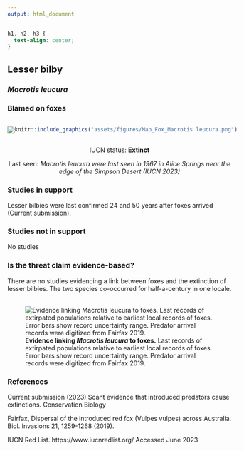 ```yaml
---
output: html_document
---
```

```css
h1, h2, h3 {
  text-align: center;
}
```

## **Lesser bilby**
### *Macrotis leucura*
### Blamed on foxes

:::: {style="display: flex;"}

::: {}

[![](assets/photos/Macrotis leucura.png)](https://www.inaturalist.org/photos/136748?size=original)

:::

::: {}

:::

::: {}
  ```r
  knitr::include_graphics("assets/figures/Map_Fox_Macrotis leucura.png")
  ```
:::

::::

<center>
IUCN status: **Extinct**

Last seen: *Macrotis leucura were last seen in 1967 in Alice Springs near the edge of the Simpson Desert (IUCN 2023)*

</center>


### Studies in support

Lesser bilbies were last confirmed 24 and 50 years after foxes arrived (Current submission).

### Studies not in support

No studies

### Is the threat claim evidence-based?

There are no studies evidencing a link between foxes and the extinction of lesser bilbies. The two species co-occurred for half-a-century in one locale.
<br>
<br>

![**Evidence linking *Macrotis leucura* to foxes.** Last records of extirpated populations relative to earliest local records of foxes. Error bars show record uncertainty range. Predator arrival records were digitized from Fairfax 2019.](assets/figures/Main_Evidence_Fox_Macrotis leucura.png)

### References

Current submission (2023) Scant evidence that introduced predators cause extinctions. Conservation Biology

Fairfax, Dispersal of the introduced red fox (Vulpes vulpes) across Australia. Biol. Invasions 21, 1259-1268 (2019).

IUCN Red List. https://www.iucnredlist.org/ Accessed June 2023

